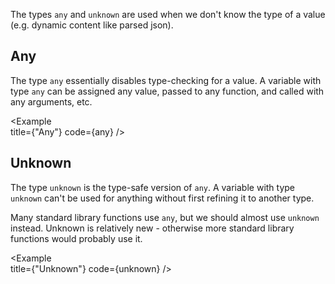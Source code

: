 
The types `any` and `unknown` are used when we don't know the type of a value (e.g. dynamic content like parsed json).

## Any

The type `any` essentially disables type-checking for a value. A variable with type `any` can be assigned any value, passed to any function, and called with any arguments, etc.

<Example   
  title={"Any"}
  code={any}
/>

## Unknown

The type `unknown` is the type-safe version of `any`. A variable with type `unknown` can't be used for anything without first refining it to another type.

Many standard library functions use `any`, but we should almost use `unknown` instead. Unknown is relatively new - otherwise more standard library functions would probably use it.

<Example   
  title={"Unknown"}
  code={unknown}
/>

